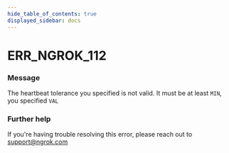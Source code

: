 ```yaml
---
hide_table_of_contents: true
displayed_sidebar: docs
---
```



# ERR_NGROK_112

### Message

The heartbeat tolerance you specified is not valid.
It must be at least `MIN`, you specified `VAL`

<ErrorDetails error="err_ngrok_112" />

### Further help

If you're having trouble resolving this error, please reach out to [support@ngrok.com](mailto:support@ngrok.com?subject=Help%20with%20ERR_NGROK_112)


